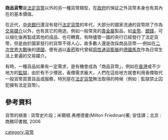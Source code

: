 '''商品貨幣'''是[[法定貨幣|法定貨幣]]以外的另一種貨幣類型，在[[政府|政府]]的保証之外貨幣本身也有其內在的基本價值。

在近代，[[中央銀行|中央銀行]]還沒有發行[[法定貨幣|法定貨幣]]的年代，大部分的國家流通的貨幣除了作為[[交易媒介|交易媒介]]以外，也有其它的用途。例如一般常見的[[貴金屬|貴金屬]]製品，如[[金幣|金幣]]、[[銀錢|銀錢]]，可以熔化後再製成其他的成品、也可轉賣。有時儘管一國的央行已經發行了法定貨幣，但是由於國家發行的貨幣不得人心，故多數人還是改採商品貨幣──例如在[[二次世界大戰|二次世界大戰]]後的[[德國|德國]]，便有過以[[香菸|香菸]]取代曾經[[惡性通貨膨脹|惡性通貨膨脹]]的[[德國馬克|德國馬克]]作為日常生活上普遍的交易媒介。

有時，一種貨品如果有一定需求，是有機會成為「商品貨幣」，例如在[[香港|香港]]或不少地方的[[監獄|監獄]]，由於有不少煙民，香煙需求龐大，人們在這些地方就會利用香煙取代一般貨幣買賣貨品或服務，特別是在[[法定貨幣|法定貨幣]]無法取得的時候（例如：監獄禁止囚犯擁有法定貨幣）。

==參考資料==
<div class="references-small">
貨幣的禍害 : 貨幣史片段；米爾頓.弗裡德曼(Milton Friedman)著; 安佳譯；北京 : 商務印書館, 2006
<references />
</div>

[[category:貨幣|category:貨幣]]